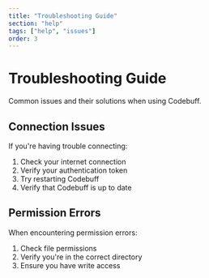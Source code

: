 ```yaml
---
title: "Troubleshooting Guide"
section: "help"
tags: ["help", "issues"]
order: 3
---
```


# Troubleshooting Guide

Common issues and their solutions when using Codebuff.

## Connection Issues

If you're having trouble connecting:
1. Check your internet connection
2. Verify your authentication token
3. Try restarting Codebuff
4. Verify that Codebuff is up to date

## Permission Errors

When encountering permission errors:
1. Check file permissions
2. Verify you're in the correct directory
3. Ensure you have write access
